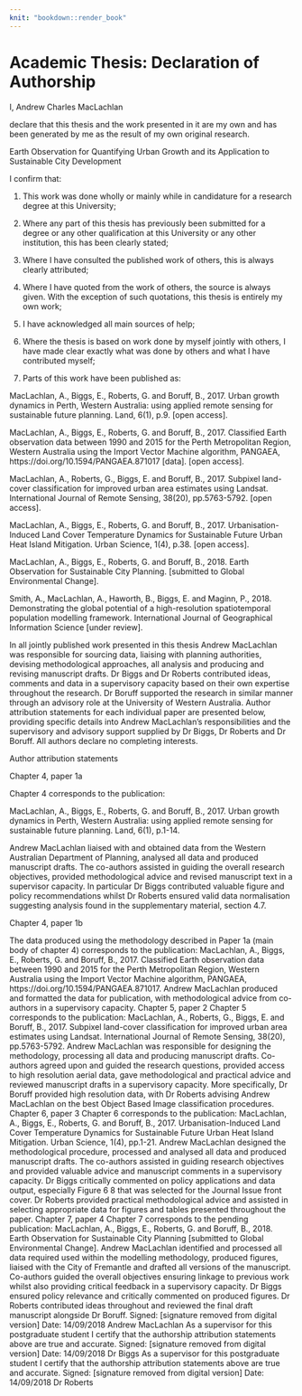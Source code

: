 ```yaml
---
knit: "bookdown::render_book"
---
```

# Academic Thesis: Declaration of Authorship  {-}

I, Andrew Charles MacLachlan

declare that this thesis and the work presented in it are my own and has been generated by me as the result of my own original research.

Earth Observation for Quantifying Urban Growth and its Application to Sustainable City Development

I confirm that:

1.	This work was done wholly or mainly while in candidature for a research degree at this University;

2.	Where any part of this thesis has previously been submitted for a degree or any other qualification at this University or any other institution, this has been clearly stated;

3.	Where I have consulted the published work of others, this is always clearly attributed;

4.	Where I have quoted from the work of others, the source is always given. With the exception of such quotations, this thesis is entirely my own work;

5.	I have acknowledged all main sources of help;

6.	Where the thesis is based on work done by myself jointly with others, I have made clear exactly what was done by others and what I have contributed myself;

7.	Parts of this work have been published as:

MacLachlan, A., Biggs, E., Roberts, G. and Boruff, B., 2017. Urban growth dynamics in Perth, Western Australia: using applied remote sensing for sustainable future planning. Land, 6(1), p.9. [open access].

MacLachlan, A., Biggs, E., Roberts, G. and Boruff, B., 2017. Classified Earth observation data between 1990 and 2015 for the Perth Metropolitan Region, Western Australia using the Import Vector Machine algorithm, PANGAEA, https://doi.org/10.1594/PANGAEA.871017 [data]. [open access].

MacLachlan, A., Roberts, G., Biggs, E. and Boruff, B., 2017. Subpixel land-cover classification for improved urban area estimates using Landsat. International Journal of Remote Sensing, 38(20), pp.5763-5792. [open access].

MacLachlan, A., Biggs, E., Roberts, G. and Boruff, B., 2017. Urbanisation-Induced Land Cover Temperature Dynamics for Sustainable Future Urban Heat Island Mitigation. Urban Science, 1(4), p.38. [open access].

MacLachlan, A., Biggs, E., Roberts, G. and Boruff, B., 2018. Earth Observation for Sustainable City Planning. [submitted to Global Environmental Change].

Smith, A., MacLachlan, A., Haworth, B., Biggs, E. and Maginn, P., 2018. Demonstrating the global potential of a high-resolution spatiotemporal population modelling framework. International Journal of Geographical Information Science [under review].

In all jointly published work presented in this thesis Andrew MacLachlan was responsible for sourcing data, liaising with planning authorities, devising methodological approaches, all analysis and producing and revising manuscript drafts. Dr Biggs and Dr Roberts contributed ideas, comments and data in a supervisory capacity based on their own expertise throughout the research. Dr Boruff supported the research in similar manner through an advisory role at the University of Western Australia. Author attribution statements for each individual paper are presented below, providing specific details into Andrew MacLachlan’s responsibilities and the supervisory and advisory support supplied by Dr Biggs, Dr Roberts and Dr Boruff. All authors declare no completing interests.

Author attribution statements

Chapter 4, paper 1a

Chapter 4 corresponds to the publication: 

MacLachlan, A., Biggs, E., Roberts, G. and Boruff, B., 2017. Urban growth dynamics in Perth, Western Australia: using applied remote sensing for sustainable future planning. Land, 6(1), p.1-14. 

Andrew MacLachlan liaised with and obtained data from the Western Australian Department of Planning, analysed all data and produced manuscript drafts. The co-authors assisted in guiding the overall research objectives, provided methodological advice and revised manuscript text in a supervisor capacity. In particular Dr Biggs contributed valuable figure and policy recommendations whilst Dr Roberts ensured valid data normalisation suggesting analysis found in the supplementary material, section 4.7.

Chapter 4, paper 1b

The data produced using the methodology described in Paper 1a (main body of chapter 4) corresponds to the publication: 
MacLachlan, A., Biggs, E., Roberts, G. and Boruff, B., 2017. Classified Earth observation data between 1990 and 2015 for the Perth Metropolitan Region, Western Australia using the Import Vector Machine algorithm, PANGAEA, https://doi.org/10.1594/PANGAEA.871017. 
Andrew MacLachlan produced and formatted the data for publication, with methodological advice from co-authors in a supervisory capacity. 
Chapter 5, paper 2
Chapter 5 corresponds to the publication: 
MacLachlan, A., Roberts, G., Biggs, E. and Boruff, B., 2017. Subpixel land-cover classification for improved urban area estimates using Landsat. International Journal of Remote Sensing, 38(20), pp.5763-5792. 
Andrew MacLachlan was responsible for designing the methodology, processing all data and producing manuscript drafts. Co-authors agreed upon and guided the research questions, provided access to high resolution aerial data, gave methodological and practical advice and reviewed manuscript drafts in a supervisory capacity. More specifically, Dr Boruff provided high resolution data, with Dr Roberts advising Andrew MacLachlan on the best Object Based Image classification procedures. 
Chapter 6, paper 3
Chapter 6 corresponds to the publication: 
MacLachlan, A., Biggs, E., Roberts, G. and Boruff, B., 2017. Urbanisation-Induced Land Cover Temperature Dynamics for Sustainable Future Urban Heat Island Mitigation. Urban Science, 1(4), pp.1-21. 
Andrew MacLachlan designed the methodological procedure, processed and analysed all data and produced manuscript drafts. The co-authors assisted in guiding research objectives and provided valuable advice and manuscript comments in a supervisory capacity. Dr Biggs critically commented on policy applications and data output, especially Figure 6 8 that was selected for the Journal Issue front cover. Dr Roberts provided practical methodological advice and assisted in selecting appropriate data for figures and tables presented throughout the paper.
Chapter 7, paper 4
Chapter 7 corresponds to the pending publication:
MacLachlan, A., Biggs, E., Roberts, G. and Boruff, B., 2018. Earth Observation for Sustainable City Planning [submitted to Global Environmental Change]. 
Andrew MacLachlan identified and processed all data required used within the modelling methodology, produced figures, liaised with the City of Fremantle and drafted all versions of the manuscript. Co-authors guided the overall objectives ensuring linkage to previous work whilst also providing critical feedback in a supervisory capacity. Dr Biggs ensured policy relevance and critically commented on produced figures. Dr Roberts contributed ideas throughout and reviewed the final draft manuscript alongside Dr Boruff. 
Signed:	[signature removed from digital version]
Date:	14/09/2018
Andrew MacLachlan
As a supervisor for this postgraduate student I certify that the authorship attribution statements above are true and accurate.
Signed:	[signature removed from digital version]
Date:	14/09/2018
Dr Biggs
As a supervisor for this postgraduate student I certify that the authorship attribution statements above are true and accurate.
Signed:	[signature removed from digital version]
Date:	14/09/2018
Dr Roberts
